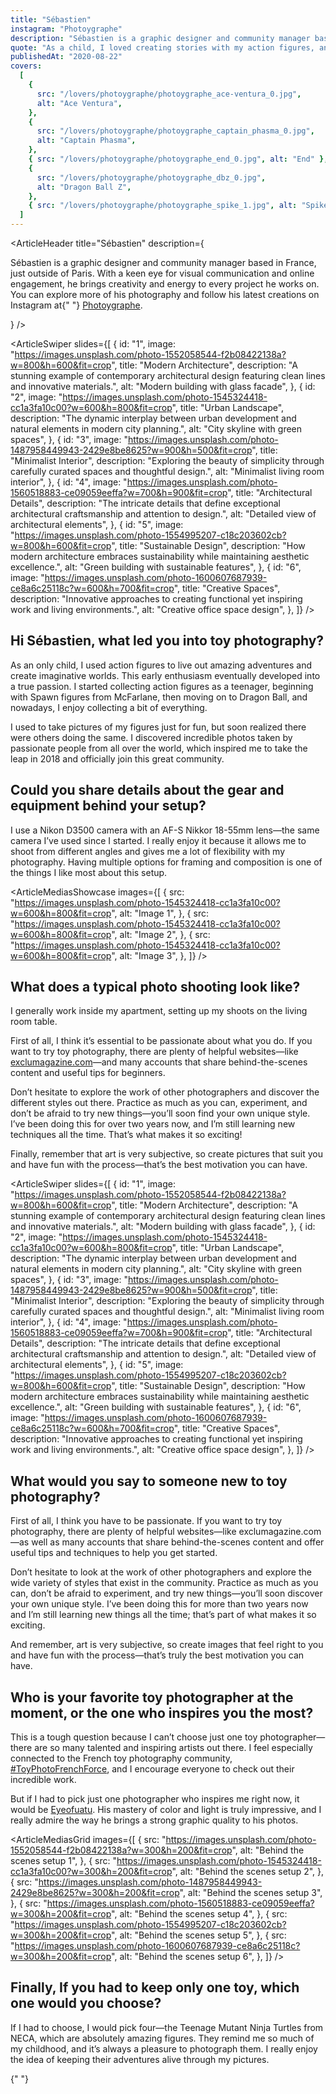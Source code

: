 ```yaml
---
title: "Sébastien"
instagram: "Photoygraphe"
description: "Sébastien is a graphic designer and community manager based in France, just outside of Paris. With a keen eye for visual communication and online engagement, he brings creativity and energy to every project he works on."
quote: "As a child, I loved creating stories with my action figures, and that’s still true today—I’ve just changed the way I bring them to life. I’m a huge fan of pop culture, toys, movies, and photography, so toy photography is truly a blend of all my passions. For me, the purpose is to give life to your imagination, turning ideas and childhood wonder into creative visuals that tell a story."
publishedAt: "2020-08-22"
covers:
  [
    {
      src: "/lovers/photoygraphe/photoygraphe_ace-ventura_0.jpg",
      alt: "Ace Ventura",
    },
    {
      src: "/lovers/photoygraphe/photoygraphe_captain_phasma_0.jpg",
      alt: "Captain Phasma",
    },
    { src: "/lovers/photoygraphe/photoygraphe_end_0.jpg", alt: "End" },
    {
      src: "/lovers/photoygraphe/photoygraphe_dbz_0.jpg",
      alt: "Dragon Ball Z",
    },
    { src: "/lovers/photoygraphe/photoygraphe_spike_1.jpg", alt: "Spike" },
  ]
---
```


<ArticleHeader
  title="Sébastien"
  description={
    <p>
      Sébastien is a graphic designer and community manager based in France,
      just outside of Paris. With a keen eye for visual communication and online
      engagement, he brings creativity and energy to every project he works on.
      You can explore more of his photography and follow his latest creations on
      Instagram at{" "}
      <a href="https://www.instagram.com/photoygraphe/">Photoygraphe</a>.
    </p>
  }
/>

<ArticleSwiper
  slides={[
    {
      id: "1",
      image:
        "https://images.unsplash.com/photo-1552058544-f2b08422138a?w=800&h=600&fit=crop",
      title: "Modern Architecture",
      description:
        "A stunning example of contemporary architectural design featuring clean lines and innovative materials.",
      alt: "Modern building with glass facade",
    },
    {
      id: "2",
      image:
        "https://images.unsplash.com/photo-1545324418-cc1a3fa10c00?w=600&h=800&fit=crop",
      title: "Urban Landscape",
      description:
        "The dynamic interplay between urban development and natural elements in modern city planning.",
      alt: "City skyline with green spaces",
    },
    {
      id: "3",
      image:
        "https://images.unsplash.com/photo-1487958449943-2429e8be8625?w=900&h=500&fit=crop",
      title: "Minimalist Interior",
      description:
        "Exploring the beauty of simplicity through carefully curated spaces and thoughtful design.",
      alt: "Minimalist living room interior",
    },
    {
      id: "4",
      image:
        "https://images.unsplash.com/photo-1560518883-ce09059eeffa?w=700&h=900&fit=crop",
      title: "Architectural Details",
      description:
        "The intricate details that define exceptional architectural craftsmanship and attention to design.",
      alt: "Detailed view of architectural elements",
    },
    {
      id: "5",
      image:
        "https://images.unsplash.com/photo-1554995207-c18c203602cb?w=800&h=600&fit=crop",
      title: "Sustainable Design",
      description:
        "How modern architecture embraces sustainability while maintaining aesthetic excellence.",
      alt: "Green building with sustainable features",
    },
    {
      id: "6",
      image:
        "https://images.unsplash.com/photo-1600607687939-ce8a6c25118c?w=600&h=700&fit=crop",
      title: "Creative Spaces",
      description:
        "Innovative approaches to creating functional yet inspiring work and living environments.",
      alt: "Creative office space design",
    },
  ]}
/>

<ArticleBody>

## Hi Sébastien, what led you into toy photography?

As an only child, I used action figures to live out amazing adventures and create imaginative worlds. This early enthusiasm eventually developed into a true passion. I started collecting action figures as a teenager, beginning with Spawn figures from McFarlane, then moving on to Dragon Ball, and nowadays, I enjoy collecting a bit of everything.

I used to take pictures of my figures just for fun, but soon realized there were others doing the same. I discovered incredible photos taken by passionate people from all over the world, which inspired me to take the leap in 2018 and officially join this great community.

</ArticleBody>

<ArticleBlockquote
  quote="As a child, I loved creating stories with my action figures, and that’s still true today—I’ve just changed the way I bring them to life. I’m a huge fan of pop culture, toys, movies, and photography, so toy photography is truly a blend of all my passions. For me, the purpose is to give life to your imagination, turning ideas and childhood wonder into creative visuals that tell a story."
  author="Sébastien"
/>

<ArticleBody>

## Could you share details about the gear and equipment behind your setup?

I use a Nikon D3500 camera with an AF-S Nikkor 18-55mm lens—the same camera I’ve used since I started. I really enjoy it because it allows me to shoot from different angles and gives me a lot of flexibility with my photography. Having multiple options for framing and composition is one of the things I like most about this setup.

</ArticleBody>

<ArticleMediasShowcase
  images={[
    {
      src: "https://images.unsplash.com/photo-1545324418-cc1a3fa10c00?w=600&h=800&fit=crop",
      alt: "Image 1",
    },
    {
      src: "https://images.unsplash.com/photo-1545324418-cc1a3fa10c00?w=600&h=800&fit=crop",
      alt: "Image 2",
    },
    {
      src: "https://images.unsplash.com/photo-1545324418-cc1a3fa10c00?w=600&h=800&fit=crop",
      alt: "Image 3",
    },
  ]}
/>

<ArticleBody>

## What does a typical photo shooting look like?

I generally work inside my apartment, setting up my shoots on the living room table.

First of all, I think it’s essential to be passionate about what you do. If you want to try toy photography, there are plenty of helpful websites—like [exclumagazine.com](https://exclumagazine.com/)—and many accounts that share behind-the-scenes content and useful tips for beginners.

Don’t hesitate to explore the work of other photographers and discover the different styles out there. Practice as much as you can, experiment, and don’t be afraid to try new things—you’ll soon find your own unique style. I’ve been doing this for over two years now, and I’m still learning new techniques all the time. That’s what makes it so exciting!

Finally, remember that art is very subjective, so create pictures that suit you and have fun with the process—that’s the best motivation you can have.

</ArticleBody>

<ArticleSwiper
  slides={[
    {
      id: "1",
      image:
        "https://images.unsplash.com/photo-1552058544-f2b08422138a?w=800&h=600&fit=crop",
      title: "Modern Architecture",
      description:
        "A stunning example of contemporary architectural design featuring clean lines and innovative materials.",
      alt: "Modern building with glass facade",
    },
    {
      id: "2",
      image:
        "https://images.unsplash.com/photo-1545324418-cc1a3fa10c00?w=600&h=800&fit=crop",
      title: "Urban Landscape",
      description:
        "The dynamic interplay between urban development and natural elements in modern city planning.",
      alt: "City skyline with green spaces",
    },
    {
      id: "3",
      image:
        "https://images.unsplash.com/photo-1487958449943-2429e8be8625?w=900&h=500&fit=crop",
      title: "Minimalist Interior",
      description:
        "Exploring the beauty of simplicity through carefully curated spaces and thoughtful design.",
      alt: "Minimalist living room interior",
    },
    {
      id: "4",
      image:
        "https://images.unsplash.com/photo-1560518883-ce09059eeffa?w=700&h=900&fit=crop",
      title: "Architectural Details",
      description:
        "The intricate details that define exceptional architectural craftsmanship and attention to design.",
      alt: "Detailed view of architectural elements",
    },
    {
      id: "5",
      image:
        "https://images.unsplash.com/photo-1554995207-c18c203602cb?w=800&h=600&fit=crop",
      title: "Sustainable Design",
      description:
        "How modern architecture embraces sustainability while maintaining aesthetic excellence.",
      alt: "Green building with sustainable features",
    },
    {
      id: "6",
      image:
        "https://images.unsplash.com/photo-1600607687939-ce8a6c25118c?w=600&h=700&fit=crop",
      title: "Creative Spaces",
      description:
        "Innovative approaches to creating functional yet inspiring work and living environments.",
      alt: "Creative office space design",
    },
  ]}
/>

<ArticleBody>

## What would you say to someone new to toy photography?

First of all, I think you have to be passionate. If you want to try toy photography, there are plenty of helpful websites—like exclumagazine.com—as well as many accounts that share behind-the-scenes content and offer useful tips and techniques to help you get started.

Don’t hesitate to look at the work of other photographers and explore the wide variety of styles that exist in the community. Practice as much as you can, don’t be afraid to experiment, and try new things—you’ll soon discover your own unique style. I’ve been doing this for more than two years now and I’m still learning new things all the time; that’s part of what makes it so exciting.

And remember, art is very subjective, so create images that feel right to you and have fun with the process—that’s truly the best motivation you can have.

</ArticleBody>

<ArticleBody>

## Who is your favorite toy photographer at the moment, or the one who inspires you the most?

This is a tough question because I can’t choose just one toy photographer—there are so many talented and inspiring artists out there. I feel especially connected to the French toy photography community, [#ToyPhotoFrenchForce](https://www.instagram.com/explore/tags/toyphotofrenchforce/), and I encourage everyone to check out their incredible work.

But if I had to pick just one photographer who inspires me right now, it would be [Eyeofuatu](https://www.instagram.com/eyeofuatu/). His mastery of color and light is truly impressive, and I really admire the way he brings a strong graphic quality to his photos.

</ArticleBody>

<ArticleMediasGrid
  images={[
    {
      src: "https://images.unsplash.com/photo-1552058544-f2b08422138a?w=300&h=200&fit=crop",
      alt: "Behind the scenes setup 1",
    },
    {
      src: "https://images.unsplash.com/photo-1545324418-cc1a3fa10c00?w=300&h=200&fit=crop",
      alt: "Behind the scenes setup 2",
    },
    {
      src: "https://images.unsplash.com/photo-1487958449943-2429e8be8625?w=300&h=200&fit=crop",
      alt: "Behind the scenes setup 3",
    },
    {
      src: "https://images.unsplash.com/photo-1560518883-ce09059eeffa?w=300&h=200&fit=crop",
      alt: "Behind the scenes setup 4",
    },
    {
      src: "https://images.unsplash.com/photo-1554995207-c18c203602cb?w=300&h=200&fit=crop",
      alt: "Behind the scenes setup 5",
    },
    {
      src: "https://images.unsplash.com/photo-1600607687939-ce8a6c25118c?w=300&h=200&fit=crop",
      alt: "Behind the scenes setup 6",
    },
  ]}
/>

<ArticleBody>

## Finally, If you had to keep only one toy, which one would you choose?

If I had to choose, I would pick four—the Teenage Mutant Ninja Turtles from NECA, which are absolutely amazing figures. They remind me so much of my childhood, and it’s always a pleasure to photograph them. I really enjoy the idea of keeping their adventures alive through my pictures.

</ArticleBody>

<ArticleVideo src="/video-demo.mp4" caption="The Barge from HasLab" />{" "}
